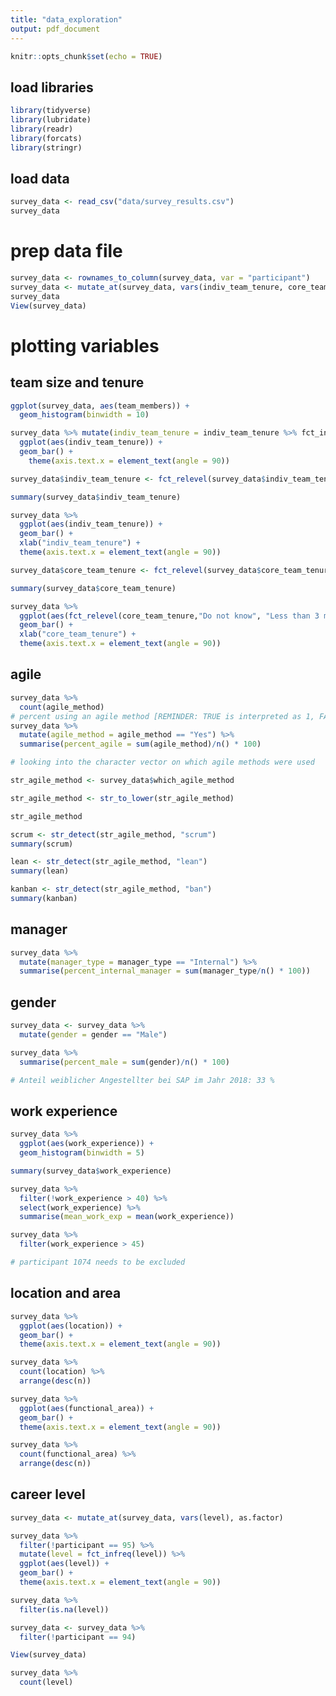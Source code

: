 ```yaml
---
title: "data_exploration"
output: pdf_document
---
```


```r
knitr::opts_chunk$set(echo = TRUE)
```

## load libraries

```r
library(tidyverse)
library(lubridate)
library(readr)
library(forcats)
library(stringr)
```

## load data 

```r
survey_data <- read_csv("data/survey_results.csv")
survey_data
```
# prep data file

```r
survey_data <- rownames_to_column(survey_data, var = "participant") 
survey_data <- mutate_at(survey_data, vars(indiv_team_tenure, core_team_tenure), as.factor)
survey_data
View(survey_data)
```

# plotting variables

## team size and tenure
```r
ggplot(survey_data, aes(team_members)) +
  geom_histogram(binwidth = 10)

survey_data %>% mutate(indiv_team_tenure = indiv_team_tenure %>% fct_infreq) %>% 
  ggplot(aes(indiv_team_tenure)) +
  geom_bar() +
    theme(axis.text.x = element_text(angle = 90))

survey_data$indiv_team_tenure <- fct_relevel(survey_data$indiv_team_tenure, "Less than 3 months", "3 _ 6 months", "6 _ 12 months")

summary(survey_data$indiv_team_tenure)

survey_data %>% 
  ggplot(aes(indiv_team_tenure)) + 
  geom_bar() + 
  xlab("indiv_team_tenure") +
  theme(axis.text.x = element_text(angle = 90)) 

survey_data$core_team_tenure <- fct_relevel(survey_data$core_team_tenure,"Do not know", "Less than 3 months", "3 _ 6 months", "6 _ 12 months")

summary(survey_data$core_team_tenure)

survey_data %>% 
  ggplot(aes(fct_relevel(core_team_tenure,"Do not know", "Less than 3 months", "3 _ 6 months", "6 _ 12 months"))) + 
  geom_bar() + 
  xlab("core_team_tenure") +
  theme(axis.text.x = element_text(angle = 90)) 
```
## agile 

```r
survey_data %>% 
  count(agile_method) 
# percent using an agile method [REMINDER: TRUE is interpreted as 1, FALSE as 0]
survey_data %>% 
  mutate(agile_method = agile_method == "Yes") %>%
  summarise(percent_agile = sum(agile_method)/n() * 100)

# looking into the character vector on which agile methods were used

str_agile_method <- survey_data$which_agile_method

str_agile_method <- str_to_lower(str_agile_method)

str_agile_method 

scrum <- str_detect(str_agile_method, "scrum")
summary(scrum)

lean <- str_detect(str_agile_method, "lean")
summary(lean)

kanban <- str_detect(str_agile_method, "ban")
summary(kanban)
```
## manager

```r
survey_data %>% 
  mutate(manager_type = manager_type == "Internal") %>% 
  summarise(percent_internal_manager = sum(manager_type/n() * 100))
```
## gender

```r
survey_data <- survey_data %>% 
  mutate(gender = gender == "Male")

survey_data %>% 
  summarise(percent_male = sum(gender)/n() * 100)

# Anteil weiblicher Angestellter bei SAP im Jahr 2018: 33 % 
```
## work experience

```r
survey_data %>% 
  ggplot(aes(work_experience)) +
  geom_histogram(binwidth = 5)

summary(survey_data$work_experience)

survey_data %>% 
  filter(!work_experience > 40) %>% 
  select(work_experience) %>% 
  summarise(mean_work_exp = mean(work_experience))

survey_data %>% 
  filter(work_experience > 45)

# participant 1074 needs to be excluded 
```
## location and area

```r
survey_data %>% 
  ggplot(aes(location)) +
  geom_bar() +
  theme(axis.text.x = element_text(angle = 90))

survey_data %>% 
  count(location) %>% 
  arrange(desc(n))

survey_data %>% 
  ggplot(aes(functional_area)) +
  geom_bar() +
  theme(axis.text.x = element_text(angle = 90))

survey_data %>% 
  count(functional_area) %>% 
  arrange(desc(n))
```
## career level
```r
survey_data <- mutate_at(survey_data, vars(level), as.factor) 

survey_data %>%
  filter(!participant == 95) %>% 
  mutate(level = fct_infreq(level)) %>% 
  ggplot(aes(level)) +
  geom_bar() +
  theme(axis.text.x = element_text(angle = 90))

survey_data %>% 
  filter(is.na(level))

survey_data <- survey_data %>% 
  filter(!participant == 94)

View(survey_data)

survey_data %>% 
  count(level)

```

